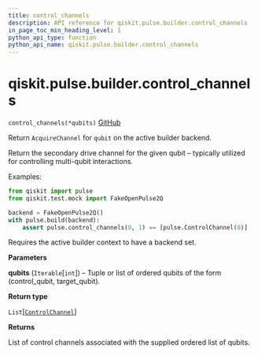 ```yaml
---
title: control_channels
description: API reference for qiskit.pulse.builder.control_channels
in_page_toc_min_heading_level: 1
python_api_type: function
python_api_name: qiskit.pulse.builder.control_channels
---
```


<span id="qiskit-pulse-builder-control-channels" />

# qiskit.pulse.builder.control\_channels

<span id="qiskit.pulse.builder.control_channels" />

`control_channels(*qubits)` [GitHub](https://github.com/qiskit/qiskit/tree/stable/0.16/qiskit/pulse/builder.py "view source code")

Return `AcquireChannel` for `qubit` on the active builder backend.

Return the secondary drive channel for the given qubit – typically utilized for controlling multi-qubit interactions.

Examples:

```python
from qiskit import pulse
from qiskit.test.mock import FakeOpenPulse2Q

backend = FakeOpenPulse2Q()
with pulse.build(backend):
    assert pulse.control_channels(0, 1) == [pulse.ControlChannel(0)]
```

<Admonition title="Note" type="note">
  Requires the active builder context to have a backend set.
</Admonition>

**Parameters**

**qubits** (`Iterable`\[`int`]) – Tuple or list of ordered qubits of the form (control\_qubit, target\_qubit).

**Return type**

`List`\[[`ControlChannel`](qiskit.pulse.channels#controlchannel "qiskit.pulse.channels.ControlChannel")]

**Returns**

List of control channels associated with the supplied ordered list of qubits.

